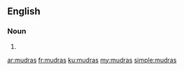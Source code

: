 ==English==

===Noun===
{{head|en|noun plural form}}

# {{plural of|mudra|lang=en}}

[[ar:mudras]]
[[fr:mudras]]
[[ku:mudras]]
[[my:mudras]]
[[simple:mudras]]